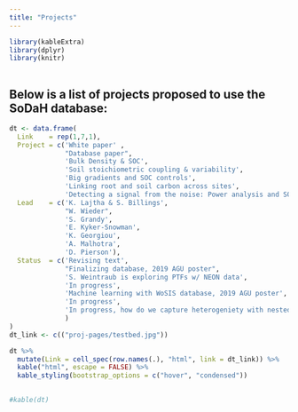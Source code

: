 ```yaml
---
title: "Projects"
---
```

```r
library(kableExtra)
library(dplyr)
library(knitr)
            
```

## Below is a list of projects proposed to use the SoDaH database:  



```r
dt <- data.frame(
  Link    = rep(1,7,1),
  Project = c('White paper' ,
              "Database paper",
              'Bulk Density & SOC', 
              'Soil stoichiometric coupling & variability',
              'Big gradients and SOC controls', 
              'Linking root and soil carbon across sites',
              'Detecting a signal from the noise: Power analysis and SOC variability'),
  Lead    = c('K. Lajtha & S. Billings',
              "W. Wieder", 
              'S. Grandy', 
              'E. Kyker-Snowman',
              'K. Georgiou', 
              'A. Malhotra',
              'D. Pierson'),
  Status  = c('Revising text', 
              "Finalizing database, 2019 AGU poster", 
              'S. Weintraub is exploring PTFs w/ NEON data', 
              'In progress',
              'Machine learning with WoSIS database, 2019 AGU poster', 
              'In progress',
              'In progress, how do we capture heterogeniety with nested design?'
              )
)
dt_link <- c(("proj-pages/testbed.jpg"))

dt %>% 
  mutate(Link = cell_spec(row.names(.), "html", link = dt_link)) %>%
  kable("html", escape = FALSE) %>%
  kable_styling(bootstrap_options = c("hover", "condensed")) 

            
#kable(dt)
```
